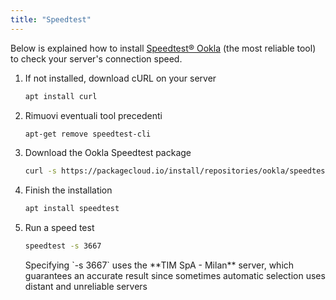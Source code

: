 ```yaml
---
title: "Speedtest"
---
```


Below is explained how to install [Speedtest® Ookla](https://speedtest.net) (the most reliable tool) to check your server's connection speed.

1. If not installed, download cURL on your server
   ```sh
   apt install curl
   ```
2. Rimuovi eventuali tool precedenti
   ```sh
   apt-get remove speedtest-cli
   ```
2. Download the Ookla Speedtest package
   ```sh
   curl -s https://packagecloud.io/install/repositories/ookla/speedtest-cli/script.deb.sh | sudo bash
   ```
3. Finish the installation
   ```sh
   apt install speedtest
   ```
4. Run a speed test
   ```sh
   speedtest -s 3667
   ```
   <Info>
   Specifying `-s 3667` uses the **TIM SpA - Milan** server, which guarantees an accurate result since sometimes automatic selection uses distant and unreliable servers
   </Info>